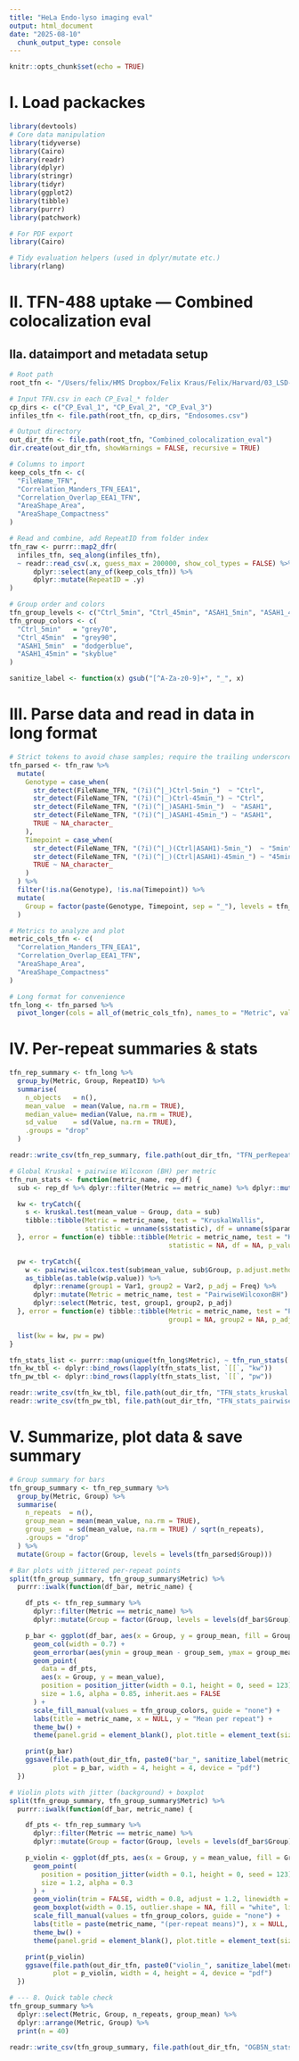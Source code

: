 ```yaml
---
title: "HeLa Endo-lyso imaging eval"
output: html_document
date: "2025-08-10"
  chunk_output_type: console
---
```


```r
knitr::opts_chunk$set(echo = TRUE)
```

# I. Load packackes
```r
library(devtools)
# Core data manipulation 
library(tidyverse)
library(Cairo)
library(readr)
library(dplyr)
library(stringr)
library(tidyr)
library(ggplot2)
library(tibble)
library(purrr)
library(patchwork)

# For PDF export
library(Cairo)    

# Tidy evaluation helpers (used in dplyr/mutate etc.)
library(rlang)

```


# II. TFN-488 uptake — Combined colocalization eval
## IIa. dataimport and metadata setup
```r
# Root path
root_tfn <- "/Users/felix/HMS Dropbox/Felix Kraus/Felix/Harvard/03_LSD-PD/Microscopy/20250121_HeLa-Ctrl-ASAH1_TFN-488_uptakeAssay"

# Input TFN.csv in each CP_Eval_* folder
cp_dirs <- c("CP_Eval_1", "CP_Eval_2", "CP_Eval_3")
infiles_tfn <- file.path(root_tfn, cp_dirs, "Endosomes.csv")

# Output directory
out_dir_tfn <- file.path(root_tfn, "Combined_colocalization_eval")
dir.create(out_dir_tfn, showWarnings = FALSE, recursive = TRUE)

# Columns to import
keep_cols_tfn <- c(
  "FileName_TFN",
  "Correlation_Manders_TFN_EEA1",
  "Correlation_Overlap_EEA1_TFN",
  "AreaShape_Area",
  "AreaShape_Compactness"
)

# Read and combine, add RepeatID from folder index
tfn_raw <- purrr::map2_dfr(
  infiles_tfn, seq_along(infiles_tfn),
  ~ readr::read_csv(.x, guess_max = 200000, show_col_types = FALSE) %>%
      dplyr::select(any_of(keep_cols_tfn)) %>%
      dplyr::mutate(RepeatID = .y)
)

# Group order and colors
tfn_group_levels <- c("Ctrl_5min", "Ctrl_45min", "ASAH1_5min", "ASAH1_45min")
tfn_group_colors <- c(
  "Ctrl_5min"   = "grey70",
  "Ctrl_45min"  = "grey90",
  "ASAH1_5min"  = "dodgerblue",
  "ASAH1_45min" = "skyblue"
)

sanitize_label <- function(x) gsub("[^A-Za-z0-9]+", "_", x)

```


# III. Parse data and read in data in long format
```r
# Strict tokens to avoid chase samples; require the trailing underscore after timepoint
tfn_parsed <- tfn_raw %>%
  mutate(
    Genotype = case_when(
      str_detect(FileName_TFN, "(?i)(^|_)Ctrl-5min_")  ~ "Ctrl",
      str_detect(FileName_TFN, "(?i)(^|_)Ctrl-45min_") ~ "Ctrl",
      str_detect(FileName_TFN, "(?i)(^|_)ASAH1-5min_")  ~ "ASAH1",
      str_detect(FileName_TFN, "(?i)(^|_)ASAH1-45min_") ~ "ASAH1",
      TRUE ~ NA_character_
    ),
    Timepoint = case_when(
      str_detect(FileName_TFN, "(?i)(^|_)(Ctrl|ASAH1)-5min_")  ~ "5min",
      str_detect(FileName_TFN, "(?i)(^|_)(Ctrl|ASAH1)-45min_") ~ "45min",
      TRUE ~ NA_character_
    )
  ) %>%
  filter(!is.na(Genotype), !is.na(Timepoint)) %>%
  mutate(
    Group = factor(paste(Genotype, Timepoint, sep = "_"), levels = tfn_group_levels)
  )

# Metrics to analyze and plot
metric_cols_tfn <- c(
  "Correlation_Manders_TFN_EEA1",
  "Correlation_Overlap_EEA1_TFN",
  "AreaShape_Area",
  "AreaShape_Compactness"
)

# Long format for convenience
tfn_long <- tfn_parsed %>%
  pivot_longer(cols = all_of(metric_cols_tfn), names_to = "Metric", values_to = "Value")
```



# IV. Per-repeat summaries & stats
```r
tfn_rep_summary <- tfn_long %>%
  group_by(Metric, Group, RepeatID) %>%
  summarise(
    n_objects   = n(),
    mean_value  = mean(Value, na.rm = TRUE),
    median_value= median(Value, na.rm = TRUE),
    sd_value    = sd(Value, na.rm = TRUE),
    .groups = "drop"
  )

readr::write_csv(tfn_rep_summary, file.path(out_dir_tfn, "TFN_perRepeat_summary.csv"))

# Global Kruskal + pairwise Wilcoxon (BH) per metric
tfn_run_stats <- function(metric_name, rep_df) {
  sub <- rep_df %>% dplyr::filter(Metric == metric_name) %>% dplyr::mutate(Group = droplevels(Group))

  kw <- tryCatch({
    s <- kruskal.test(mean_value ~ Group, data = sub)
    tibble::tibble(Metric = metric_name, test = "KruskalWallis",
                   statistic = unname(s$statistic), df = unname(s$parameter), p_value = unname(s$p.value))
  }, error = function(e) tibble::tibble(Metric = metric_name, test = "KruskalWallis",
                                        statistic = NA, df = NA, p_value = NA))

  pw <- tryCatch({
    w <- pairwise.wilcox.test(sub$mean_value, sub$Group, p.adjust.method = "BH", exact = FALSE)
    as_tibble(as.table(w$p.value)) %>%
      dplyr::rename(group1 = Var1, group2 = Var2, p_adj = Freq) %>%
      dplyr::mutate(Metric = metric_name, test = "PairwiseWilcoxonBH") %>%
      dplyr::select(Metric, test, group1, group2, p_adj)
  }, error = function(e) tibble::tibble(Metric = metric_name, test = "PairwiseWilcoxonBH",
                                        group1 = NA, group2 = NA, p_adj = NA))

  list(kw = kw, pw = pw)
}

tfn_stats_list <- purrr::map(unique(tfn_long$Metric), ~ tfn_run_stats(.x, tfn_rep_summary))
tfn_kw_tbl <- dplyr::bind_rows(lapply(tfn_stats_list, `[[`, "kw"))
tfn_pw_tbl <- dplyr::bind_rows(lapply(tfn_stats_list, `[[`, "pw"))

readr::write_csv(tfn_kw_tbl, file.path(out_dir_tfn, "TFN_stats_kruskal.csv"))
readr::write_csv(tfn_pw_tbl, file.path(out_dir_tfn, "TFN_stats_pairwise_wilcoxon_BH.csv"))

```


# V. Summarize, plot data & save summary
```r
# Group summary for bars
tfn_group_summary <- tfn_rep_summary %>%
  group_by(Metric, Group) %>%
  summarise(
    n_repeats  = n(),
    group_mean = mean(mean_value, na.rm = TRUE),
    group_sem  = sd(mean_value, na.rm = TRUE) / sqrt(n_repeats),
    .groups = "drop"
  ) %>%
  mutate(Group = factor(Group, levels = levels(tfn_parsed$Group)))

# Bar plots with jittered per-repeat points
split(tfn_group_summary, tfn_group_summary$Metric) %>%
  purrr::iwalk(function(df_bar, metric_name) {

    df_pts <- tfn_rep_summary %>%
      dplyr::filter(Metric == metric_name) %>%
      dplyr::mutate(Group = factor(Group, levels = levels(df_bar$Group)))

    p_bar <- ggplot(df_bar, aes(x = Group, y = group_mean, fill = Group)) +
      geom_col(width = 0.7) +
      geom_errorbar(aes(ymin = group_mean - group_sem, ymax = group_mean + group_sem), width = 0.2, linewidth = 0.4) +
      geom_point(
        data = df_pts,
        aes(x = Group, y = mean_value),
        position = position_jitter(width = 0.1, height = 0, seed = 123),
        size = 1.6, alpha = 0.85, inherit.aes = FALSE
      ) +
      scale_fill_manual(values = tfn_group_colors, guide = "none") +
      labs(title = metric_name, x = NULL, y = "Mean per repeat") +
      theme_bw() +
      theme(panel.grid = element_blank(), plot.title = element_text(size = 10, face = "bold"))

    print(p_bar)
    ggsave(file.path(out_dir_tfn, paste0("bar_", sanitize_label(metric_name), ".pdf")),
           plot = p_bar, width = 4, height = 4, device = "pdf")
  })

# Violin plots with jitter (background) + boxplot
split(tfn_group_summary, tfn_group_summary$Metric) %>%
  purrr::iwalk(function(df_bar, metric_name) {

    df_pts <- tfn_rep_summary %>%
      dplyr::filter(Metric == metric_name) %>%
      dplyr::mutate(Group = factor(Group, levels = levels(df_bar$Group)))

    p_violin <- ggplot(df_pts, aes(x = Group, y = mean_value, fill = Group)) +
      geom_point(
        position = position_jitter(width = 0.1, height = 0, seed = 123),
        size = 1.2, alpha = 0.3
      ) +
      geom_violin(trim = FALSE, width = 0.8, adjust = 1.2, linewidth = 0.3, alpha = 0.85) +
      geom_boxplot(width = 0.15, outlier.shape = NA, fill = "white", linewidth = 0.35) +
      scale_fill_manual(values = tfn_group_colors, guide = "none") +
      labs(title = paste(metric_name, "(per-repeat means)"), x = NULL, y = "Per-repeat means") +
      theme_bw() +
      theme(panel.grid = element_blank(), plot.title = element_text(size = 10, face = "bold"))

    print(p_violin)
    ggsave(file.path(out_dir_tfn, paste0("violin_", sanitize_label(metric_name), ".pdf")),
           plot = p_violin, width = 4, height = 4, device = "pdf")
  })

# --- 8. Quick table check
tfn_group_summary %>%
  dplyr::select(Metric, Group, n_repeats, group_mean) %>%
  dplyr::arrange(Metric, Group) %>%
  print(n = 40)

readr::write_csv(tfn_group_summary, file.path(out_dir_tfn, "OGB5N_stats_summary.csv"))
```
